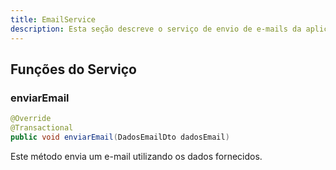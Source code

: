 ```yaml
---
title: EmailService
description: Esta seção descreve o serviço de envio de e-mails da aplicação, que é responsável por gerenciar o envio de e-mails para os usuários.
---
```


## Funções do Serviço

### enviarEmail

```java
@Override
@Transactional
public void enviarEmail(DadosEmailDto dadosEmail)
```

Este método envia um e-mail utilizando os dados fornecidos.
